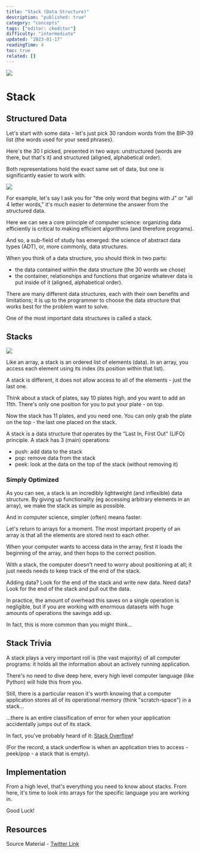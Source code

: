 ```yaml
---
title: "Stack (Data Structure)"
description: "published: true"
category: "concepts"
tags: ["editor: ckeditor"]
difficulty: "intermediate"
updated: "2023-01-17"
readingTime: 4
toc: true
related: []
---
```


![](/images/stack-banner.png)

# Stack

## Structured Data

Let's start with some data - let's just pick 30 random words from the BIP-39 list (the words used for your seed phrases).

Here's the 30 I picked, presented in two ways: unstructured (words are there, but that's it) and structured (aligned, alphabetical order).

Both representations hold the exact same set of data, but one is significantly easier to work with.

![](/images/stack-1.png)

For example, let's say I ask you for "the only word that begins with J" or "all 4 letter words," it's much easier to determine the answer from the structured data.

Here we can see a core principle of computer science: organizing data efficiently is critical to making efficient algorithms (and therefore programs).

And so, a sub-field of study has emerged: the science of abstract data types (ADT), or, more commonly, data structures.

When you think of a data structure, you should think in two parts:

*   the data contained within the data structure (the 30 words we chose)
*   the container, relationships and functions that organize whatever data is put inside of it (aligned, alphabetical order).

There are many different data structures, each with their own benefits and limitations; it is up to the programmer to choose the data structure that works best for the problem want to solve.

One of the most important data structures is called a stack.

## Stacks

![](/images/stack-2.png)

Like an array, a stack is an ordered list of elements (data). In an array, you access each element using its index (its position within that list).

A stack is different, it does not allow access to all of the elements - just the last one.

Think about a stack of plates, say 10 plates high, and you want to add an 11th. There's only one position for you to put your plate - on top.

Now the stack has 11 plates, and you need one. You can only grab the plate on the top - the last one placed on the stack.

A stack is a data structure that operates by the "Last In, First Out" (LIFO) principle. A stack has 3 (main) operations:

*   push: add data to the stack
*   pop: remove data from the stack
*   peek: look at the data on the top of the stack (without removing it)

### Simply Optimized

As you can see, a stack is an incredibly lightweight (and inflexible) data structure. By giving up functionality (eg accessing arbitrary elements in an array), we make the stack as simple as possible.

And in computer science, simpler (often) means faster.

Let's return to arrays for a moment. The most important property of an array is that all the elements are stored next to each other.

When your computer wants to access data in the array, first it loads the beginning of the array, and then hops to the correct position.

With a stack, the computer doesn't need to worry about positioning at all; it just needs needs to keep track of the end of the stack.

Adding data? Look for the end of the stack and write new data. Need data? Look for the end of the stack and pull out the data.

In practice, the amount of overhead this saves on a single operation is negligible, but if you are working with enormous datasets with huge amounts of operations the savings add up.

In fact, this is more common than you might think...

## Stack Trivia

A stack plays a very important roll is (the vast majority) of all computer programs: it holds all the information about an actively running application.

There's no need to dive deep here, every high level computer language (like Python) will hide this from you.

Still, there is a particular reason it's worth knowing that a computer application stores all of its operational memory (think "scratch-space") in a stack...

...there is an entire classification of error for when your application accidentally jumps out of its stack.

In fact, you've probably heard of it: [Stack Overflow](https://stackoverflow.com/)!

(For the record, a stack underflow is when an application tries to access - peek/pop - a stack that is empty).

## Implementation

From a high level, that's everything you need to know about stacks. From here, it's time to look into arrays for the specific language you are working in.

Good Luck!

## Resources

Source Material - [Twitter Link](https://twitter.com/SalomonCrypto/status/1615103528812544000)
